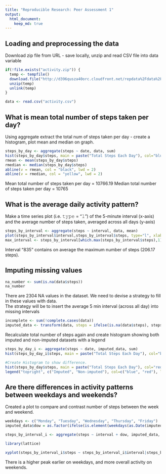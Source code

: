 ```yaml
---
title: "Reproducible Research: Peer Assessment 1"
output: 
  html_document:
    keep_md: true
---
```


## Loading and preprocessing the data

Download zip file from URL - save locally, unzip and read CSV file into data variable

```r
if(!file.exists("activity.zip")) {
  temp <- tempfile()
  download.file("http://d396qusza40orc.cloudfront.net/repdata%2Fdata%2Factivity.zip",temp)
  unzip(temp)
  unlink(temp)
}

data <- read.csv("activity.csv")
```


## What is mean total number of steps taken per day?

Using aggregate extract the total num of steps taken per day - create a histogram, plot mean and median on graph.

```r
steps_by_day <- aggregate(steps ~ date, data, sum)
hist(steps_by_day$steps, main = paste("Total Steps Each Day"), col="blue", xlab="Number of Steps")
rmean <- mean(steps_by_day$steps)
rmedian <- median(steps_by_day$steps)
abline(v = rmean, col = "black", lwd = 2)
abline(v = rmedian, col = "yellow", lwd = 2)
```

Mean total number of steps taken per day = 10766.19
Median total number of steps taken per day = 10765

## What is the average daily activity pattern?

Make a time series plot (i.e. 𝚝𝚢𝚙𝚎 = "𝚕") of the 5-minute interval (x-axis) and the average number of steps taken, averaged across all days (y-axis)

```r
steps_by_interval <- aggregate(steps ~ interval, data, mean)
plot(steps_by_interval$interval,steps_by_interval$steps, type="l", xlab="Interval", ylab="Number of Steps",main="Average Number of Steps per Day by Interval")
max_interval <- steps_by_interval[which.max(steps_by_interval$steps),1]
```

Interval "835" contains on average the maximum number of steps (206.17 steps).

## Imputing missing values

```r
na_number <- sum(is.na(data$steps))
na_number
```

There are 2304 NA values in the dataset.
We need to devise a strategy to fill in these values with data.  
The strategy will be to insert the average 5 min interval (across all day) into missing intervals

```r
incomplete <- sum(!complete.cases(data))
imputed_data <- transform(data, steps = ifelse(is.na(data$steps), steps_by_interval$steps[match(data$interval, steps_by_interval$interval)], data$steps))
```

Recalculate total number of steps again and create histogram showing both imputed and non-imputed datasets with a legend

```r
steps_by_day_i <- aggregate(steps ~ date, imputed_data, sum)
hist(steps_by_day_i$steps, main = paste("Total Steps Each Day"), col="blue", xlab="Number of Steps")

#Create Histogram to show difference. 
hist(steps_by_day$steps, main = paste("Total Steps Each Day"), col="red", xlab="Number of Steps", add=T)
legend("topright", c("Imputed", "Non-imputed"), col=c("blue", "red"), lwd=10)
```

## Are there differences in activity patterns between weekdays and weekends?

Created a plot to compare and contrast number of steps between the week and weekend.

```r
weekdays <- c("Monday", "Tuesday", "Wednesday", "Thursday", "Friday")
imputed_data$dow = as.factor(ifelse(is.element(weekdays(as.Date(imputed_data$date)),weekdays), "Weekday", "Weekend"))

steps_by_interval_i <- aggregate(steps ~ interval + dow, imputed_data, mean)

library(lattice)

xyplot(steps_by_interval_i$steps ~ steps_by_interval_i$interval|steps_by_interval_i$dow, main="Average Steps per Day by Interval",xlab="Interval", ylab="Steps",layout=c(1,2), type="l")

```

There is a higher peak earlier on weekdays, and more overall activity on weekends.
